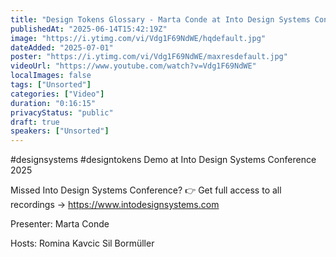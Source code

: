 ```yaml
---
title: "Design Tokens Glossary - Marta Conde at Into Design Systems Conference"
publishedAt: "2025-06-14T15:42:19Z"
image: "https://i.ytimg.com/vi/Vdg1F69NdWE/hqdefault.jpg"
dateAdded: "2025-07-01"
poster: "https://i.ytimg.com/vi/Vdg1F69NdWE/maxresdefault.jpg"
videoUrl: "https://www.youtube.com/watch?v=Vdg1F69NdWE"
localImages: false
tags: ["Unsorted"]
categories: ["Video"]
duration: "0:16:15"
privacyStatus: "public"
draft: true
speakers: ["Unsorted"]
---
```

#designsystems #designtokens
Demo at Into Design Systems Conference 2025 

Missed Into Design Systems Conference?
👉 Get full access to all recordings → https://www.intodesignsystems.com


Presenter:
Marta Conde

Hosts:
Romina Kavcic
Sil Bormüller
